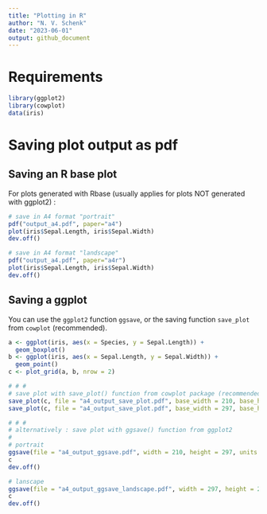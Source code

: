 ```yaml
---
title: "Plotting in R"
author: "N. V. Schenk"
date: "2023-06-01"
output: github_document
---
```


# Requirements
```r
library(ggplot2)
library(cowplot)
data(iris)
```


# Saving plot output as pdf

## Saving an R base plot

For plots generated with Rbase (usually applies for plots NOT generated with ggplot2) : 
```r
# save in A4 format "portrait"
pdf("output_a4.pdf", paper="a4")
plot(iris$Sepal.Length, iris$Sepal.Width)
dev.off()

# save in A4 format "landscape"
pdf("output_a4.pdf", paper="a4r")
plot(iris$Sepal.Length, iris$Sepal.Width)
dev.off()
```


## Saving a ggplot

You can use the `ggplot2` function `ggsave`, or the saving function `save_plot` from `cowplot` (recommended).

```r
a <- ggplot(iris, aes(x = Species, y = Sepal.Length)) +
  geom_boxplot()
b <- ggplot(iris, aes(x = Sepal.Length, y = Sepal.Width)) +
  geom_point()
c <- plot_grid(a, b, nrow = 2)

# # #
# save plot with save_plot() function from cowplot package (recommended)
save_plot(c, file = "a4_output_save_plot.pdf", base_width = 210, base_height = 297, units = "mm") # portrait
save_plot(c, file = "a4_output_save_plot.pdf", base_width = 297, base_height = 210, units = "mm") # landscape

# # #
# alternatively : save plot with ggsave() function from ggplot2
#
# portrait
ggsave(file = "a4_output_ggsave.pdf", width = 210, height = 297, units = "mm")
c
dev.off()

# lanscape
ggsave(file = "a4_output_ggsave_landscape.pdf", width = 297, height = 210, units = "mm")
c
dev.off()
```

